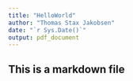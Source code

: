 ```yaml
---
title: "HelloWorld"
author: "Thomas Stax Jakobsen"
date: "`r Sys.Date()`"
output: pdf_document
---
```


## This is a markdown file